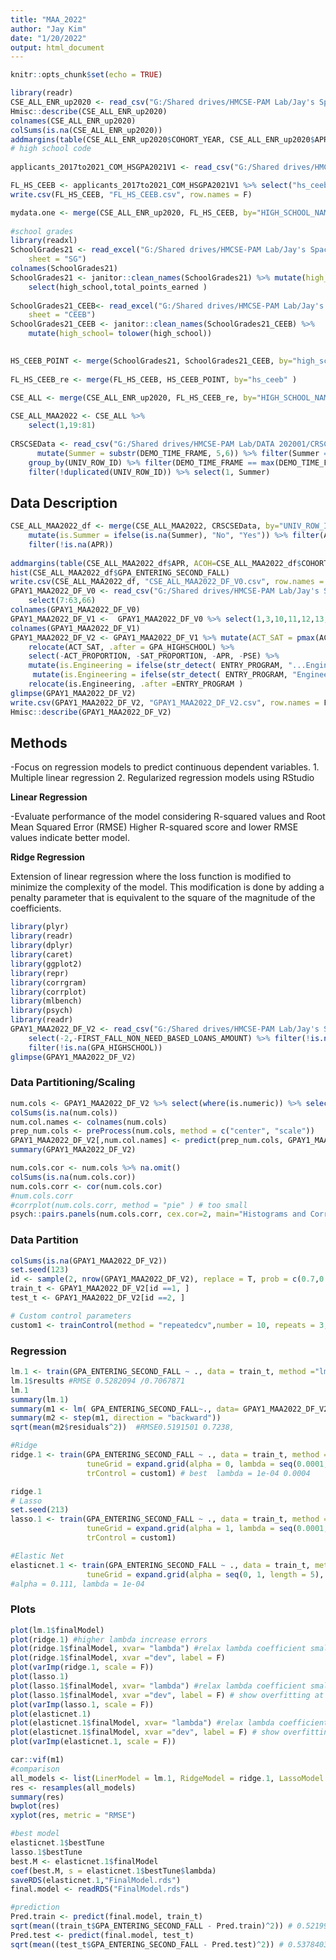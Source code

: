 ---
title: "MAA_2022"
author: "Jay Kim"
date: "1/20/2022"
output: html_document
---

```{r setup, include=FALSE}
knitr::opts_chunk$set(echo = TRUE)
```

```{r datashaping}
library(readr)
CSE_ALL_ENR_up2020 <- read_csv("G:/Shared drives/HMCSE-PAM Lab/Jay's Space/DATA/CSE_ALL_ENR_up2020.csv")
Hmisc::describe(CSE_ALL_ENR_up2020) 
colnames(CSE_ALL_ENR_up2020)
colSums(is.na(CSE_ALL_ENR_up2020))
addmargins(table(CSE_ALL_ENR_up2020$COHORT_YEAR, CSE_ALL_ENR_up2020$APR))
# high school code
 
applicants_2017to2021_COM_HSGPA2021V1 <- read_csv("G:/Shared drives/HMCSE-PAM Lab/Jay's Space/_DataShaping/applicants_2017to2021_COM_HSGPA2021V1.csv")

FL_HS_CEEB <- applicants_2017to2021_COM_HSGPA2021V1 %>% select("hs_ceeb"=HS_CEEB,"HIGH_SCHOOL_NAME"=HS_NAME) %>% unique()
write.csv(FL_HS_CEEB, "FL_HS_CEEB.csv", row.names = F)

mydata.one <- merge(CSE_ALL_ENR_up2020, FL_HS_CEEB, by="HIGH_SCHOOL_NAME", all.x = T) 
 
#school grades
library(readxl)
SchoolGrades21 <- read_excel("G:/Shared drives/HMCSE-PAM Lab/Jay's Space/2022 Active Projects/01/MAA2022/SchoolGrades21.xlsx", 
    sheet = "SG")
colnames(SchoolGrades21)
SchoolGrades21 <- janitor::clean_names(SchoolGrades21) %>% mutate(high_school = tolower(school_name)) %>% 
    select(high_school,total_points_earned )
 
SchoolGrades21_CEEB<- read_excel("G:/Shared drives/HMCSE-PAM Lab/Jay's Space/2022 Active Projects/01/MAA2022/SchoolGrades21.xlsx", 
    sheet = "CEEB") 
SchoolGrades21_CEEB <- janitor::clean_names(SchoolGrades21_CEEB) %>% 
    mutate(high_school= tolower(high_school))

 
HS_CEEB_POINT <- merge(SchoolGrades21, SchoolGrades21_CEEB, by="high_school", all.y = T)  #1715
 
FL_HS_CEEB_re <- merge(FL_HS_CEEB, HS_CEEB_POINT, by="hs_ceeb" )
 
CSE_ALL <- merge(CSE_ALL_ENR_up2020, FL_HS_CEEB_re, by="HIGH_SCHOOL_NAME", all.x = T) 

CSE_ALL_MAA2022 <- CSE_ALL %>% 
    select(1,19:81)
 
CRSCSEData <- read_csv("G:/Shared drives/HMCSE-PAM Lab/DATA 202001/CRSCSEData.csv") %>% 
      mutate(Summer = substr(DEMO_TIME_FRAME, 5,6)) %>% filter(Summer == "05" & DEMO_TIME_FRAME >= 201508) %>% 
    group_by(UNIV_ROW_ID) %>% filter(DEMO_TIME_FRAME == max(DEMO_TIME_FRAME)) %>% 
    filter(!duplicated(UNIV_ROW_ID)) %>% select(1, Summer)

```

## Data Description

```{r}
CSE_ALL_MAA2022_df <- merge(CSE_ALL_MAA2022, CRSCSEData, by="UNIV_ROW_ID", all.x = T) %>% 
    mutate(is.Summer = ifelse(is.na(Summer), "No", "Yes")) %>% filter(AveGPA2.77 =="No") %>% 
    filter(!is.na(APR))
 
addmargins(table(CSE_ALL_MAA2022_df$APR, ACOH=CSE_ALL_MAA2022_df$COHORT_YEAR))
hist(CSE_ALL_MAA2022_df$GPA_ENTERING_SECOND_FALL)
write.csv(CSE_ALL_MAA2022_df, "CSE_ALL_MAA2022_DF_V0.csv", row.names = F)
GPAY1_MAA2022_DF_V0 <- read_csv("G:/Shared drives/HMCSE-PAM Lab/Jay's Space/2022 Active Projects/01/MAA2022/CSE_ALL_MAA2022_DF_V0.csv") %>% 
    select(7:63,66)
colnames(GPAY1_MAA2022_DF_V0)
GPAY1_MAA2022_DF_V1 <-  GPAY1_MAA2022_DF_V0 %>% select(1,3,10,11,12,13,15,21,22,28,29,31:40,43,46,48,50,51,57,58,53)
colnames(GPAY1_MAA2022_DF_V1)
GPAY1_MAA2022_DF_V2 <- GPAY1_MAA2022_DF_V1 %>% mutate(ACT_SAT = pmax(ACT_PROPORTION, SAT_PROPORTION)) %>%
    relocate(ACT_SAT, .after = GPA_HIGHSCHOOL) %>% 
    select(-ACT_PROPORTION, -SAT_PROPORTION, -APR, -PSE) %>% 
    mutate(is.Engineering = ifelse(str_detect( ENTRY_PROGRAM, "...Engineering"), "Y","N")) %>% 
     mutate(is.Engineering = ifelse(str_detect( ENTRY_PROGRAM, "Engineering..."), "Y",is.Engineering)) %>% 
    relocate(is.Engineering, .after =ENTRY_PROGRAM ) 
glimpse(GPAY1_MAA2022_DF_V2)
write.csv(GPAY1_MAA2022_DF_V2, "GPAY1_MAA2022_DF_V2.csv", row.names = F)
Hmisc::describe(GPAY1_MAA2022_DF_V2)


```

## Methods

-Focus on regression models to predict continuous dependent variables.
1. Multiple linear regression
2. Regularized regression models using RStudio
    
**Linear Regression **

-Evaluate performance of the model considering R-squared values and Root Mean Squared Error (RMSE)
    Higher R-squared score and lower RMSE values indicate better model.
    
**Ridge Regression**

Extension of linear regression where the loss function is modified to minimize the complexity of the model. 
This modification is done by adding a penalty parameter that is equivalent to the square of the magnitude of the coefficients.


```{r pacages}
library(plyr)
library(readr)
library(dplyr)
library(caret)
library(ggplot2)
library(repr)
library(corrgram)
library(corrplot)
library(mlbench)
library(psych)
library(readr)
GPAY1_MAA2022_DF_V2 <- read_csv("G:/Shared drives/HMCSE-PAM Lab/Jay's Space/2022 Active Projects/01/MAA2022/GPAY1_MAA2022_DF_V2.csv") %>% 
    select(-2,-FIRST_FALL_NON_NEED_BASED_LOANS_AMOUNT) %>% filter(!is.na(GPA_ENTERING_SECOND_FALL)) %>% 
    filter(!is.na(GPA_HIGHSCHOOL))
glimpse(GPAY1_MAA2022_DF_V2)
```

### Data Partitioning/Scaling

```{r}
num.cols <- GPAY1_MAA2022_DF_V2 %>% select(where(is.numeric)) %>% select(-GPA_ENTERING_SECOND_FALL ) # collinearity
colSums(is.na(num.cols))
num.col.names <- colnames(num.cols)
prep_num.cols <- preProcess(num.cols, method = c("center", "scale"))
GPAY1_MAA2022_DF_V2[,num.col.names] <- predict(prep_num.cols, GPAY1_MAA2022_DF_V2[,num.col.names])
summary(GPAY1_MAA2022_DF_V2)

num.cols.cor <- num.cols %>% na.omit()
colSums(is.na(num.cols.cor))
num.cols.corr <- cor(num.cols.cor)
#num.cols.corr
#corrplot(num.cols.corr, method = "pie" ) # too small
psych::pairs.panels(num.cols.corr, cex.cor=2, main="Histograms and Correlations for a Data Matrix")


```
### Data Partition

```{r}
colSums(is.na(GPAY1_MAA2022_DF_V2)) 
set.seed(123)
id <- sample(2, nrow(GPAY1_MAA2022_DF_V2), replace = T, prob = c(0.7,0.3))
train_t <- GPAY1_MAA2022_DF_V2[id ==1, ]
test_t <- GPAY1_MAA2022_DF_V2[id ==2, ]

# Custom control parameters
custom1 <- trainControl(method = "repeatedcv",number = 10, repeats = 3, verboseIter = T)


```





### Regression

```{r}
lm.1 <- train(GPA_ENTERING_SECOND_FALL ~ ., data = train_t, method ="lm", trControl = custom1)
lm.1$results #RMSE 0.5282094 /0.7067871
lm.1
summary(lm.1)
summary(m1 <- lm( GPA_ENTERING_SECOND_FALL~., data= GPAY1_MAA2022_DF_V2))
summary(m2 <- step(m1, direction = "backward"))
sqrt(mean(m2$residuals^2))  #RMSE0.5191501 0.7238,

#Ridge
ridge.1 <- train(GPA_ENTERING_SECOND_FALL ~ ., data = train_t, method ="glmnet", 
                 tuneGrid = expand.grid(alpha = 0, lambda = seq(0.0001, 0.5,length = 5)), # increase lambda increase fananltyhrink 
                 trControl = custom1) # best  lambda = 1e-04 0.0004

ridge.1
# Lasso
set.seed(213)
lasso.1 <- train(GPA_ENTERING_SECOND_FALL ~ ., data = train_t, method ="glmnet", 
                 tuneGrid = expand.grid(alpha = 1, lambda = seq(0.0001, 0.5,length = 5)), # increase lambda increase fananltyhrink 
                 trControl = custom1)

#Elastic Net
elasticnet.1 <- train(GPA_ENTERING_SECOND_FALL ~ ., data = train_t, method ="glmnet", 
                 tuneGrid = expand.grid(alpha = seq(0, 1, length = 5), lambda = seq(0.0001, 0.5,length = 10)),  trControl = custom1)
#alpha = 0.111, lambda = 1e-04 
```

### Plots

```{r}
plot(lm.1$finalModel)
plot(ridge.1) #higher lambda increase errors
plot(ridge.1$finalModel, xvar= "lambda") #relax lambda coefficient smaller
plot(ridge.1$finalModel, xvar ="dev", label = F)
plot(varImp(ridge.1, scale = F))
plot(lasso.1)
plot(lasso.1$finalModel, xvar= "lambda") #relax lambda coefficient smaller
plot(lasso.1$finalModel, xvar ="dev", label = F) # show overfitting at the end
plot(varImp(lasso.1, scale = F))
plot(elasticnet.1)
plot(elasticnet.1$finalModel, xvar= "lambda") #relax lambda coefficient smaller
plot(elasticnet.1$finalModel, xvar ="dev", label = F) # show overfitting at the end
plot(varImp(elasticnet.1, scale = F))


```





```{r}
car::vif(m1)
#comparison
all_models <- list(LinerModel = lm.1, RidgeModel = ridge.1, LassoModel = lasso.1, ElasticNetModel =elasticnet.1)
res <- resamples(all_models)
summary(res)
bwplot(res)
xyplot(res, metric = "RMSE")

#best model
elasticnet.1$bestTune
lasso.1$bestTune
best.M <- elasticnet.1$finalModel
coef(best.M, s = elasticnet.1$bestTune$lambda)
saveRDS(elasticnet.1,"FinalModel.rds")
final.model <- readRDS("FinalModel.rds")

#prediction
Pred.train <- predict(final.model, train_t)
sqrt(mean((train_t$GPA_ENTERING_SECOND_FALL - Pred.train)^2)) # 0.521998
Pred.test <- predict(final.model, test_t)
sqrt(mean((test_t$GPA_ENTERING_SECOND_FALL - Pred.test)^2)) # 0.5378403

```



 
